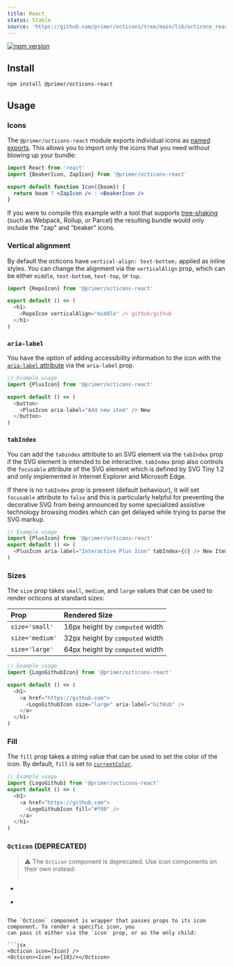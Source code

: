```yaml
---
title: React
status: Stable
source: 'https://github.com/primer/octicons/tree/main/lib/octicons_react'
---
```


[![npm version](https://img.shields.io/npm/v/@primer/octicons-react.svg)](https://www.npmjs.org/package/@primer/octicons-react)

## Install

```shell
npm install @primer/octicons-react
```

## Usage

### Icons

The `@primer/octicons-react` module exports individual icons as [named
exports](https://ponyfoo.com/articles/es6-modules-in-depth#named-exports). This
allows you to import only the icons that you need without blowing up your
bundle:

```jsx
import React from 'react'
import {BeakerIcon, ZapIcon} from '@primer/octicons-react'

export default function Icon({boom}) {
  return boom ? <ZapIcon /> : <BeakerIcon />
}
```

If you were to compile this example with a tool that supports [tree-shaking][]
(such as Webpack, Rollup, or Parcel) the resulting bundle would only include
the "zap" and "beaker" icons.

### Vertical alignment

By default the octicons have `vertical-align: text-bottom;` applied as inline
styles. You can change the alignment via the `verticalAlign` prop, which can be
either `middle`, `text-bottom`, `text-top`, or `top`.

```js
import {RepoIcon} from '@primer/octicons-react'

export default () => (
  <h1>
    <RepoIcon verticalAlign="middle" /> github/github
  </h1>
)
```

### `aria-label`

You have the option of adding accessibility information to the icon with the
[`aria-label` attribute][aria-label] via the `aria-label` prop.

```js
// Example usage
import {PlusIcon} from '@primer/octicons-react'

export default () => (
  <button>
    <PlusIcon aria-label="Add new item" /> New
  </button>
)
```

### `tabIndex`

You can add the `tabindex` attribute to an SVG element via the `tabIndex` prop if the SVG element is intended to be interactive.
`tabIndex` prop also controls the `focusable` attribute of the SVG element which is defined by SVG Tiny 1.2 and only implemented in
Internet Explorer and Microsoft Edge.

If there is no `tabIndex` prop is present (default behaviour), it will set `focusable` attribute to `false` and this is particularly helpful
for preventing the decorative SVG from being announced by some specialized assistive technology browsing modes which can get delayed
while trying to parse the SVG markup.

```js
// Example usage
import {PlusIcon} from '@primer/octicons-react'
export default () => (
  <PlusIcon aria-label="Interactive Plus Icon" tabIndex={0} /> New Item
)
```

### Sizes

The `size` prop takes `small`, `medium`, and `large` values that can be used to
render octicons at standard sizes:

| Prop            | Rendered Size                   |
| :-------------- | :------------------------------ |
| `size='small'`  | 16px height by `computed` width |
| `size='medium'` | 32px height by `computed` width |
| `size='large'`  | 64px height by `computed` width |

```js
// Example usage
import {LogoGithubIcon} from '@primer/octicons-react'

export default () => (
  <h1>
    <a href="https://github.com">
      <LogoGithubIcon size="large" aria-label="GitHub" />
    </a>
  </h1>
)
```

### Fill

The `fill` prop takes a string value that can be used to set the color of the icon.
By default, `fill` is set to [`currentColor`](https://css-tricks.com/currentcolor/).

```js
// Example usage
import {LogoGithub} from '@primer/octicons-react'
export default () => (
  <h1>
    <a href="https://github.com">
      <LogoGithubIcon fill="#f00" />
    </a>
  </h1>
)
```

### `Octicon` (DEPRECATED)

> ⚠️ The `Octicon` component is deprecated. Use icon components on their own instead:
> ```diff
- <Octicon icon={AlertIcon} />
+ <AlertIcon />
```

The `Octicon` component is wrapper that passes props to its icon component. To render a specific icon, you
can pass it either via the `icon` prop, or as the only child:

```jsx
<Octicon icon={Icon} />
<Octicon><Icon x={10}/></Octicon>
```

[octicons]: https://primer.style/octicons/
[primer]: https://github.com/primer/primer
[docs]: http://primercss.io/
[npm]: https://www.npmjs.com/
[install-npm]: https://docs.npmjs.com/getting-started/installing-node
[tree-shaking]: https://developer.mozilla.org/en-US/docs/Glossary/Tree_shaking
[aria-label]: https://developer.mozilla.org/en-US/docs/Web/Accessibility/ARIA/ARIA_Techniques/Using_the_aria-label_attribute
